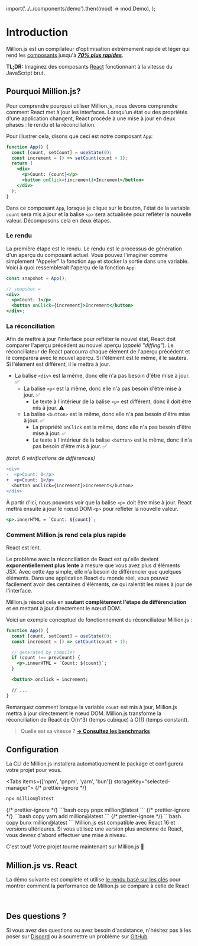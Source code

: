 
  import('../../components/demo').then((mod) => mod.Demo),
);

# Introduction

Million.js est un compilateur d'optimisation extrêmement rapide et léger qui rend les [composants](https://react.dev) jusqu'à [_**70% plus rapides**_](https://krausest.github.io/js-framework-benchmark/current.html).

**TL;DR:** Imaginez des composants [React](https://react.dev) fonctionnant à la vitesse du JavaScript brut.

## Pourquoi Million.js?

Pour comprendre pourquoi utiliser Million.js, nous devons comprendre comment React met à jour les interfaces. Lorsqu'un état ou des propriétés d'une application changent, React procède à une mise à jour en deux phases : le rendu et la réconciliation.

Pour illustrer cela, disons que ceci est notre composant `App`:

```jsx
function App() {
  const [count, setCount] = useState(0);
  const increment = () => setCount(count + 1);
  return (
    <div>
      <p>Count: {count}</p>
      <button onClick={increment}>Increment</button>
    </div>
  );
}
```

Dans ce composant `App`, lorsque je clique sur le bouton, l'état de la variable `count` sera mis à jour et la balise `<p>` sera actualisée pour refléter la nouvelle valeur. Décomposons cela en deux étapes.

### Le rendu

La première étape est le rendu. Le rendu est le processus de génération d'un aperçu du composant actuel. Vous pouvez l'imaginer comme simplement "Appeler" la fonction `App` et stocker la sortie dans une variable. Voici à quoi ressemblerait l'aperçu de la fonction `App`:

```jsx
const snapshot = App();

// snapshot =
<div>
  <p>Count: 1</p>
  <button onClick={increment}>Increment</button>
</div>;
```

### La réconciliation

Afin de mettre à jour l'interface pour refléter le nouvel état, React doit comparer l'aperçu précédent au nouvel aperçu (_appelé "diffing"_). Le réconciliateur de React parcourra chaque élément de l'aperçu précédent et le comparera avec le nouvel aperçu. Si l'élément est le même, il le sautera. Si l'élément est différent, il le mettra à jour.

- La balise `<div>` est la même, donc elle n'a pas besoin d'être mise à jour. ✅
  - La balise `<p>` est la même, donc elle n'a pas besoin d'être mise à jour. ✅
    - Le texte à l'intérieur de la balise `<p>` est différent, donc il doit être mis à jour. ⚠ ️
  - La balise `<button>` est la même, donc elle n'a pas besoin d'être mise à jour. ✅
    - La propriété `onClick` est la même, donc elle n'a pas besoin d'être mise à jour. ✅
    - Le texte à l'intérieur de la balise `<button>` est le même, donc il n'a pas besoin d'être mis à jour. ✅

_(total: 6 vérifications de différences)_

```diff
<div>
-  <p>Count: 0</p>
+  <p>Count: 1</p>
  <button onClick={increment}>Increment</button>
</div>
```

À partir d'ici, nous pouvons voir que la balise `<p>` doit être mise à jour. React mettra ensuite à jour le nœud DOM `<p>` pour refléter la nouvelle valeur.

```jsx
<p>.innerHTML = `Count: ${count}`;
```

### Comment Million.js rend cela plus rapide

React est lent.

Le problème avec la réconciliation de React est qu'elle devient **exponentiellement plus lente** à mesure que vous avez plus d'éléments JSX. Avec cette `App` simple, elle n'a besoin de différencier que quelques éléments. Dans une application React du monde réel, vous pouvez facilement avoir des centaines d'éléments, ce qui ralentit les mises à jour de l'interface.

Million.js résout cela en **sautant complètement l'étape de différenciation** et en mettant à jour directement le nœud DOM.

Voici un exemple conceptuel de fonctionnement du réconciliateur Million.js :

```jsx
function App() {
  const [count, setCount] = useState(0);
  const increment = () => setCount(count + 1);

  // generated by compiler
  if (count !== prevCount) {
    <p>.innerHTML = `Count: ${count}`;
  }

  <button>.onclick = increment;

  // ...
}
```

Remarquez comment lorsque la variable `count` est mis à jour, Million.js mettra à jour directement le nœud DOM. Million.js transforme la réconciliation de React de O(n^3) (temps cubique) à O(1) (temps constant).

> Quelle est sa vitesse ? [**→ Consultez les benchmarks**](https://krausest.github.io/js-framework-benchmark/current.html)

## Configuration

La CLI de Million.js installera automatiquement le package et configurera votre projet pour vous.

<Tabs items={['npm', 'pnpm', 'yarn', 'bun']} storageKey="selected-manager">
  {/* prettier-ignore */}
  <Tab>
  ```bash copy
  npx million@latest
  ```
  </Tab>
  {/* prettier-ignore */}
  <Tab>
  ```bash copy
  pnpx million@latest
  ```
  </Tab>
  {/* prettier-ignore */}
  <Tab>
  ```bash copy
  yarn add million@latest
  ```
  </Tab>
  {/* prettier-ignore */}
  <Tab>
  ```bash copy
  bunx million@latest
  ```
  </Tab>
</Tabs>

<Callout type="info">
  Million.js est compatible avec React 16 et versions ultérieures. Si vous
  utilisez une version plus ancienne de React, vous devrez d'abord effectuer une
  mise à niveau.
</Callout>

C'est tout! Votre projet tourne maintenant sur Million.js 🎉

## Million.js vs. React

La démo suivante est complète et utilise [le rendu basé sur les clés](https://react.dev/learn/rendering-lists#keeping-list-items-in-order-with-key)
pour montrer comment la performance de Million.js se compare à celle de React

<br />

<Demo />

## Des questions ?

Si vous avez des questions ou avez besoin d'assistance, n'hésitez pas à les poser sur [Discord](https://million.dev/chat) ou à soumettre un problème sur [GitHub](https://github.com/aidenybai/million).
